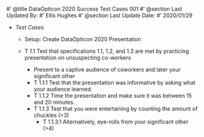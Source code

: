 #' @title DataOpticon 2020 Success Test Cases 001
#' @section Last Updated By: 
#' Ellis Hughes
#' @section Last Update Date:
#' 2020/01/29

+ _Test Cases_

  + Setup: Create DataOpticon 2020 Presentation 
   
  + T 1.1 Test that specifications 1.1, 1.2, and 1.3 are met by practicing presentation on unsuspecting co-workers
    - Present to a captive audience of coworkers and later your significant other
    + T 1.1.1 Test that the presentation was informative by asking what your audience learned.
    + T 1.1.2 Time the presentation and make sure it was between 15 and 20 minutes.
    + T 1.1.3 Test that you were entertaining by counting the amount of chuckles (>3)
      + T 1.1.3.1 Alternatively, eye-rolls from your significant other (>4)
